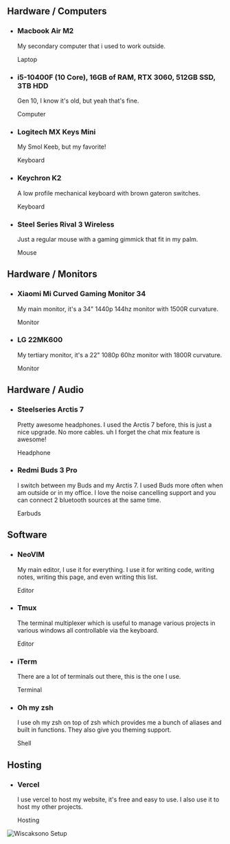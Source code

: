 
## Hardware / Computers

- ### Macbook Air M2
  My secondary computer that i used to work outside.
  
  <Badge>Laptop</Badge>
  
- ### i5-10400F (10 Core), 16GB of RAM, RTX 3060, 512GB SSD, 3TB HDD
  Gen 10, I know it's old, but yeah that's fine.
  
  <Badge>Computer</Badge>

- ### Logitech MX Keys Mini
  My Smol Keeb, but my favorite!

  <Badge>Keyboard</Badge>

- ### Keychron K2
  A low profile mechanical keyboard with brown gateron switches.
  
  <Badge>Keyboard</Badge>

- ### Steel Series Rival 3 Wireless
  Just a regular mouse with a gaming gimmick that fit in my palm.
  
  <Badge>Mouse</Badge>
  

## Hardware / Monitors
- ### Xiaomi Mi Curved Gaming Monitor 34
  My main monitor, it's a 34" 1440p 144hz monitor with 1500R curvature.
  
  <Badge>Monitor</Badge>

- ### LG 22MK600
  My tertiary monitor, it's a 22" 1080p 60hz monitor with 1800R curvature.
  
  <Badge>Monitor</Badge>


## Hardware / Audio
- ### Steelseries Arctis 7
  Pretty awesome headphones. I used the Arctis 7 before, this is just a nice upgrade. No more cables. uh I forget the chat mix feature is awesome!  
  
  <Badge>Headphone</Badge>

- ### Redmi Buds 3 Pro
  I switch between my Buds and my Arctis 7. I used Buds more often when am outside or in my office. I love the noise cancelling support and you can connect 2 bluetooth sources at the same time.  
  
  <Badge>Earbuds</Badge>


## Software
- ### NeoVIM
  My main editor, I use it for everything. I use it for writing code, writing notes, writing this page, and even writing this list.  
  
  <Badge>Editor</Badge>

- ### Tmux
  The terminal multiplexer which is useful to manage various projects in various windows all controllable via the keyboard.
  
  <Badge>Editor</Badge>

- ### iTerm
  There are a lot of terminals out there, this is the one I use.

  <Badge>Terminal</Badge>

- ### Oh my zsh
  I use oh my zsh on top of zsh which provides me a bunch of aliases and built in functions. They also give you theming support.
  
  <Badge>Shell</Badge>


## Hosting
- ### Vercel
  I use vercel to host my website, it's free and easy to use. I also use it to host my other projects.
  
  <Badge>Hosting</Badge>

  
![Wiscaksono Setup](https://wiscaksono-next.vercel.app/_next/image?url=%2Fsetup.jpg&w=3840&q=75)

